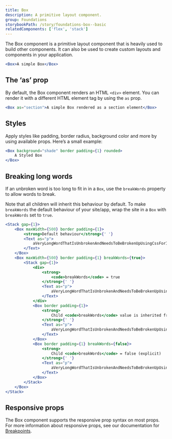 ```yaml
---
title: Box
description: A primitive layout component.
group: Foundations
storybookPath: /story/foundations-box--basic
relatedComponents: ['flex', 'stack']
---
```


The Box component is a primitive layout component that is heavily used to build other components. It can also be used to create custom layouts and components in your application.

```jsx live showCode
<Box>A simple Box</Box>
```

## The ‘as’ prop

By default, the Box component renders an HTML `<div>` element. You can render it with a different HTML element tag by using the `as` prop.

```jsx live showCode
<Box as="section">A simple Box rendered as a section element</Box>
```

## Styles

Apply styles like padding, border radius, background color and more by using available props. Here’s a small example:

```jsx live showCode
<Box background="shade" border padding={1} rounded>
	A Styled Box
</Box>
```

## Breaking long words

If an unbroken word is too long to fit in in a `Box`, use the `breakWords` property to allow words to break.

Note that all children will inherit this behaviour by default. To make `breakWords` the default behaviour of your site/app,
wrap the site in a `Box` with `breakWords` set to `true`.

```jsx live
<Stack gap={1}>
	<Box maxWidth={500} border padding={1}>
		<strong>Default behaviour</strong>{' '}
		<Text as="p">
			aVeryLongWordThatIsUnbrokenAndNeedsToBeBrokenUpUsingCssForItToRenderNicelyOnThePage
		</Text>
	</Box>
	<Box maxWidth={500} border padding={1} breakWords={true}>
		<Stack gap={1}>
			<div>
				<strong>
					<code>breakWords</code> = true
				</strong>{' '}
				<Text as="p">
					aVeryLongWordThatIsUnbrokenAndNeedsToBeBrokenUpUsingCssForItToRenderNicelyOnThePage
				</Text>
			</div>
			<Box border padding={1}>
				<strong>
					Child <code>breakWords</code> value is inherited from parent
				</strong>{' '}
				<Text as="p">
					aVeryLongWordThatIsUnbrokenAndNeedsToBeBrokenUpUsingCssForItToRenderNicelyOnThePage
				</Text>
			</Box>
			<Box border padding={1} breakWords={false}>
				<strong>
					Child <code>breakWords</code> = false (explicit)
				</strong>{' '}
				<Text as="p">
					aVeryLongWordThatIsUnbrokenAndNeedsToBeBrokenUpUsingCssForItToRenderNicelyOnThePage
				</Text>
			</Box>
		</Stack>
	</Box>
</Stack>
```

## Responsive props

The Box component supports the responsive prop syntax on most props. For more information about responsive props, see our documentation for [Breakpoints](/foundations/tokens/breakpoints#responsive-design-in-code).
